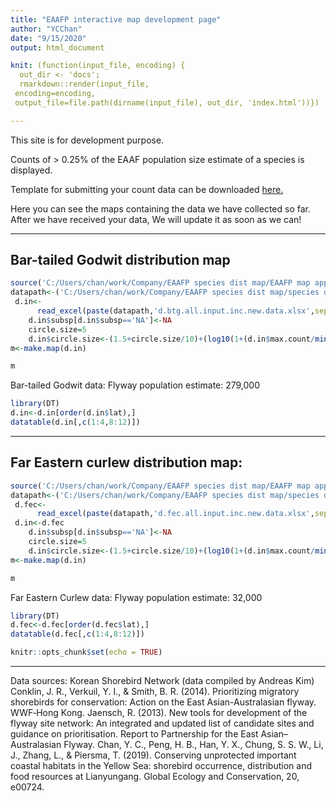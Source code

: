 ```yaml
---
title: "EAAFP interactive map development page"
author: "YCChan"
date: "9/15/2020"
output: html_document

knit: (function(input_file, encoding) {
  out_dir <- 'docs';
  rmarkdown::render(input_file,
 encoding=encoding,
 output_file=file.path(dirname(input_file), out_dir, 'index.html'))})

---
```

This site is for development purpose.

Counts of > 0.25% of the EAAF population size estimate of a species is displayed.

Template for submitting your count data can be downloaded [here.](https://github.com/chanyingchi/EAAFPmap.develop/raw/master/count.data.submit.template.xlsx)


Here you can see the maps containing the data we have collected so far. After we have received your data, We will update it as soon as we can!

***
## Bar-tailed Godwit distribution map

```r
source('C:/Users/chan/work/Company/EAAFP species dist map/EAAFP map app/server.R')
datapath<-('C:/Users/chan/work/Company/EAAFP species dist map/species dist data/')
 d.in<-
      read_excel(paste(datapath,'d.btg.all.input.inc.new.data.xlsx',sep=''),col_types=c(rep( "guess",3),'text',rep( "guess",8)))
    d.in$subsp[d.in$subsp=='NA']<-NA
    circle.size=5
    d.in$circle.size<-(1.5+circle.size/10)+(log10(1+(d.in$max.count/min(d.in$max.count))*5)*(1+circle.size/8))
m<-make.map(d.in)

```

```r
m
```


Bar-tailed Godwit data:
Flyway population estimate: 279,000

```r
library(DT)
d.in<-d.in[order(d.in$lat),]
datatable(d.in[,c(1:4,8:12)])
```


***

## Far Eastern curlew distribution map:

```r
source('C:/Users/chan/work/Company/EAAFP species dist map/EAAFP map app/server.R')
datapath<-('C:/Users/chan/work/Company/EAAFP species dist map/species dist data/')
 d.fec<-
      read_excel(paste(datapath,'d.fec.all.input.inc.new.data.xlsx',sep=''),col_types=c(rep( "guess",3),'text',rep( "guess",8)))
 d.in<-d.fec
    d.in$subsp[d.in$subsp=='NA']<-NA
    circle.size=5
    d.in$circle.size<-(1.5+circle.size/10)+(log10(1+(d.in$max.count/min(d.in$max.count))*5)*(1+circle.size/8))
m<-make.map(d.in)

```

```r
m
```

Far Eastern Curlew data:
Flyway population estimate: 32,000
```r
library(DT)
d.fec<-d.fec[order(d.fec$lat),]
datatable(d.fec[,c(1:4,8:12)])
```

```r
knitr::opts_chunk$set(echo = TRUE)
```

***
Data sources:
Korean Shorebird Network (data compiled by Andreas Kim)
Conklin, J. R., Verkuil, Y.	I., & Smith, B. R. (2014).	Prioritizing migratory shorebirds for conservation: Action on the East Asian-Australasian flyway. WWF‐Hong Kong.
Jaensch, R. (2013). New tools for development of the flyway site network: An integrated and updated list of candidate sites and guidance on prioritisation. Report to Partnership for the East Asian–Australasian Flyway. 
Chan, Y. C., Peng, H. B., Han, Y. X., Chung, S. S. W., Li, J., Zhang, L., & Piersma, T. (2019). Conserving unprotected important coastal habitats in the Yellow Sea: shorebird occurrence, distribution and food resources at Lianyungang. Global Ecology and Conservation, 20, e00724.
